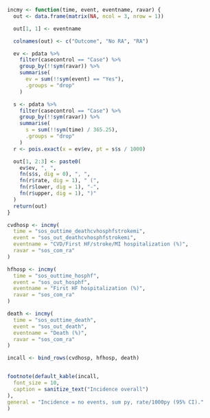 ```r

incmy <- function(time, event, eventname, ravar) {
  out <- data.frame(matrix(NA, ncol = 3, nrow = 1))

  out[1, 1] <- eventname

  colnames(out) <- c("Outcome", "No RA", "RA")

  ev <- pdata %>%
    filter(casecontrol == "Case") %>%
    group_by(!!sym(ravar)) %>%
    summarise(
      ev = sum(!!sym(event) == "Yes"),
      .groups = "drop"
    )

  s <- pdata %>%
    filter(casecontrol == "Case") %>%
    group_by(!!sym(ravar)) %>%
    summarise(
      s = sum(!!sym(time) / 365.25),
      .groups = "drop"
    )
  r <- pois.exact(x = ev$ev, pt = s$s / 1000)

  out[1, 2:3] <- paste0(
    ev$ev, ", ",
    fn(s$s, dig = 0), ", ",
    fn(r$rate, dig = 1), " (",
    fn(r$lower, dig = 1), "-",
    fn(r$upper, dig = 1), ")"
  )
  return(out)
}

cvdhosp <- incmy(
  time = "sos_outtime_deathcvhosphfstrokemi",
  event = "sos_out_deathcvhosphfstrokemi",
  eventname = "CVD/First HF/stroke/MI hospitalization (%)",
  ravar = "sos_com_ra"
)

hfhosp <- incmy(
  time = "sos_outtime_hosphf",
  event = "sos_out_hosphf",
  eventname = "First HF hospitalization (%)",
  ravar = "sos_com_ra"
)

death <- incmy(
  time = "sos_outtime_death",
  event = "sos_out_death",
  eventname = "Death (%)",
  ravar = "sos_com_ra"
)

incall <- bind_rows(cvdhosp, hfhosp, death)


footnote(default_kable(incall,
  font_size = 10,
  caption = sanitize_text("Incidence overall")
),
general = "Incidence = no events, sum py, rate/1000py (95% CI)."
)
```
